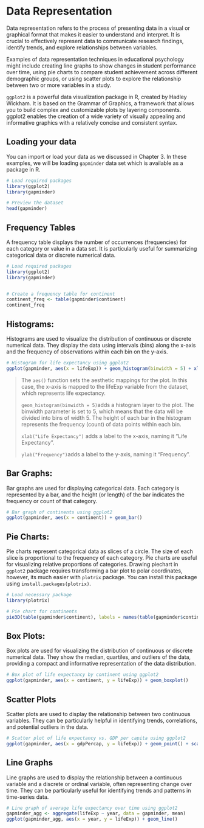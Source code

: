 # Data Representation

Data representation refers to the process of presenting data in a visual or graphical format that makes it easier to understand and interpret. It is crucial to effectively represent data to communicate research findings, identify trends, and explore relationships between variables.

Examples of data representation techniques in educational psychology might include creating line graphs to show changes in student performance over time, using pie charts to compare student achievement across different demographic groups, or using scatter plots to explore the relationship between two or more variables in a study.

`ggplot2` is a powerful data visualization package in R, created by Hadley Wickham. It is based on the Grammar of Graphics, a framework that allows you to build complex and customizable plots by layering components. ggplot2 enables the creation of a wide variety of visually appealing and informative graphics with a relatively concise and consistent syntax.

## Loading your data

You can import or load your data as we discussed in Chapter 3. In these examples, we will be loading `gapminder` data set which is available as a package in R.

```r
# Load required packages
library(ggplot2)
library(gapminder)

# Preview the dataset
head(gapminder)
```

## Frequency Tables

A frequency table displays the number of occurrences (frequencies) for each category or value in a data set. It is particularly useful for summarizing categorical data or discrete numerical data.

```r

# Load required packages
library(ggplot2)
library(gapminder)


# Create a frequency table for continent
continent_freq <- table(gapminder$continent)
continent_freq
```

## Histograms:

Histograms are used to visualize the distribution of continuous or discrete numerical data. They display the data using intervals (bins) along the x-axis and the frequency of observations within each bin on the y-axis.

```r
# Histogram for life expectancy using ggplot2
ggplot(gapminder, aes(x = lifeExp)) + geom_histogram(binwidth = 5) + xlab("Life Expectancy") + ylab("Frequency")

```

> The `aes()` function sets the aesthetic mappings for the plot. In this case, the x-axis is mapped to the lifeExp variable from the dataset, which represents life expectancy.
>
> `geom_histogram(binwidth = 5)`adds a histogram layer to the plot. The binwidth parameter is set to 5, which means that the data will be divided into bins of width 5. The height of each bar in the histogram represents the frequency (count) of data points within each bin.
>
> `xlab("Life Expectancy")` adds a label to the x-axis, naming it "Life Expectancy".
>
> `ylab("Frequency")`adds a label to the y-axis, naming it "Frequency".

## Bar Graphs:

Bar graphs are used for displaying categorical data. Each category is represented by a bar, and the height (or length) of the bar indicates the frequency or count of that category.

```r
# Bar graph of continents using ggplot2
ggplot(gapminder, aes(x = continent)) + geom_bar()
```

## Pie Charts:

Pie charts represent categorical data as slices of a circle. The size of each slice is proportional to the frequency of each category. Pie charts are useful for visualizing relative proportions of categories. Drawing piechart in `ggplot2` package requires transforming a bar plot to polar coordinates, however, its much easier with `plotrix` package. You can install this package using `install.packages(plotrix)`.

```r
# Load necessary package
library(plotrix)

# Pie chart for continents
pie3D(table(gapminder$continent), labels = names(table(gapminder$continent)), main = "Proportion of Continents")

```

## Box Plots:

Box plots are used for visualizing the distribution of continuous or discrete numerical data. They show the median, quartiles, and outliers of the data, providing a compact and informative representation of the data distribution.

```r
# Box plot of life expectancy by continent using ggplot2
ggplot(gapminder, aes(x = continent, y = lifeExp)) + geom_boxplot()
```

## Scatter Plots

Scatter plots are used to display the relationship between two continuous variables. They can be particularly helpful in identifying trends, correlations, and potential outliers in the data.

```r
# Scatter plot of life expectancy vs. GDP per capita using ggplot2
ggplot(gapminder, aes(x = gdpPercap, y = lifeExp)) + geom_point() + scale_x_log10()
```

## Line Graphs

Line graphs are used to display the relationship between a continuous variable and a discrete or ordinal variable, often representing change over time. They can be particularly useful for identifying trends and patterns in time-series data.

```r
# Line graph of average life expectancy over time using ggplot2
gapminder_agg <- aggregate(lifeExp ~ year, data = gapminder, mean)
ggplot(gapminder_agg, aes(x = year, y = lifeExp)) + geom_line()
```
